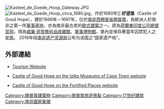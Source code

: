 {{coord|33.925868|S|18.427803|E|format=dms|type:landmark|display=title}}
[[File:Kasteel_de_Goede_Hoop_Gateway.JPG|left]]
[[File:Kasteel_de_Goede_Hoop_circa_1680.jpg|thumb]]，作於1680年]]
{{commons|Category:Castle of Good Hope}}
'''好望堡'''（Castle of Good Hope），建於1666年－1697年，位於[[南非|南非]][[西開普省|西開普省]][[開普敦|開普敦]]，為歐洲人於南非之第一所[[軍事基地|軍事基地]]，亦為南非最古老的[[歐式建築|歐式建築]]之一。原為[[荷蘭東印度公司|荷蘭東印度公司]][[總督|總督]][[官邸|官邸]]，現為[[威廉·菲賀|威廉·菲賀]][[藝術品收藏館|藝術品收藏館]]、[[軍事博物館|軍事博物館]]，堡內並保存著當年囚禁犯人之[[牢房|牢房]]。
2016年经[[南非遗产资源局|南非遗产资源局]]公布为该国之“国家遗产地”。

== 外部連結 ==
* {{en}}[http://www.aboutcapetown.com/castle.htm Tourism Website]{{Wayback|url=http://www.aboutcapetown.com/castle.htm |date=20100224072621 }}
* {{en}}[https://web.archive.org/web/20080516062828/http://www.iziko.org.za/castle/castle.html Castle of Good Hope on the Iziko Museums of Cape Town website]
* {{en}}[http://www.fortified-places.com/capetown/ Castle of Good Hope on the Fortified Places website]{{Wayback|url=http://www.fortified-places.com/capetown/ |date=20090116211214 }}

[[Category:開普敦建築物|Category:開普敦建築物]]
[[Category:開普敦旅遊景點|Category:開普敦旅遊景點]]
[[Category:17世纪建筑|Category:17世纪建筑]]
[[Category:南非國家象徵|Category:南非國家象徵]]